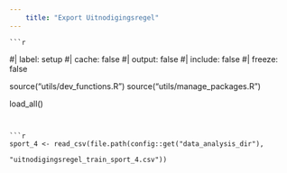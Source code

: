 ```yaml
---
    title: "Export Uitnodigingsregel"
---
```



    ```r
#| label: setup
#| cache: false
#| output: false
#| include: false
#| freeze: false


source("utils/dev_functions.R")
source("utils/manage_packages.R")

load_all()

```


```r
sport_4 <- read_csv(file.path(config::get("data_analysis_dir"),
                                                   "uitnodigingsregel_train_sport_4.csv"))

```
